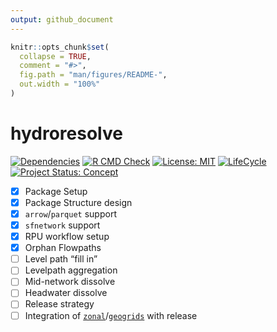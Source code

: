 ```yaml
---
output: github_document
---
```


<!-- README.md is generated from README.Rmd. Please edit that file -->

```r
knitr::opts_chunk$set(
  collapse = TRUE,
  comment = "#>",
  fig.path = "man/figures/README-",
  out.width = "100%"
)
```

# hydroresolve

<!-- badges: start -->
[![Dependencies](https://img.shields.io/badge/dependencies-11/51-red?style=flat)](#)
[![R CMD Check](https://github.com/mikejohnson51/hydroresolve/actions/workflows/R-CMD-check.yaml/badge.svg)](https://github.com/mikejohnson51/hydroresolve/actions/workflows/R-CMD-check.yaml)
[![License: MIT](https://img.shields.io/badge/License-MIT-yellow.svg)](https://choosealicense.com/licenses/mit/)
[![LifeCycle](man/figures/lifecycle/lifecycle-experimental.svg)](https://lifecycle.r-lib.org/articles/stages.html#experimental)
[![Project Status: Concept](https://www.repostatus.org/badges/latest/concept.svg)](https://www.repostatus.org/#concept)
<!-- badges: end -->

- [x] Package Setup
- [x] Package Structure design
- [x] `arrow`/`parquet` support
- [x] `sfnetwork` support
- [x] RPU workflow setup
- [x] Orphan Flowpaths
- [ ] Level path "fill in"
- [ ] Levelpath aggregation
- [ ] Mid-network dissolve
- [ ] Headwater dissolve
- [ ] Release strategy
- [ ] Integration of [`zonal`](https://mikejohnson51.github.io/zonal/dev/)/[`geogrids`](https://mikejohnson51.github.io/geogrids/dev/) with release
 
